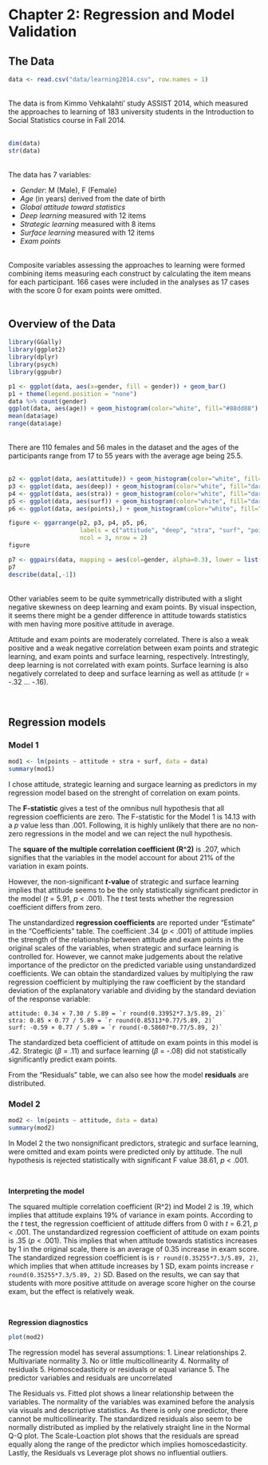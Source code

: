# Chapter 2: Regression and Model Validation

## The Data
  
```r
data <- read.csv("data/learning2014.csv", row.names = 1)
```
<br/>
The data is from Kimmo Vehkalahti' study ASSIST 2014, which measured the approaches to learning of 183 university students in the Introduction to Social Statistics course in Fall 2014.
<br/><br/>
```r
dim(data)
str(data)
```
<br/>
The data has 7 variables:  
  
* *Gender*: M (Male), F (Female)  
* *Age* (in years) derived from the date of birth  
* *Global attitude toward statistics*
* *Deep learning* measured with 12 items
* *Strategic learning* measured with 8 items 
* *Surface learning* measured with 12 items 
* *Exam points*
<br/><br/>

Composite variables assessing the approaches to learning were formed combining items measuring each construct by calculating the item means for each participant. 166 cases were included in the analyses as 17 cases with the score 0 for exam points were omitted.
<br/><br/>

## Overview of the Data


```r
library(GGally)
library(ggplot2)
library(dplyr)
library(psych)
library(ggpubr)
```

```r
p1 <- ggplot(data, aes(x=gender, fill = gender)) + geom_bar()
p1 + theme(legend.position = "none")
data %>% count(gender)
ggplot(data, aes(age)) + geom_histogram(color="white", fill="#88dd88")
mean(data$age)
range(data$age)
```
<br/>
There are 110 females and 56 males in the dataset and the ages of the participants range from 17 to 55 years with the average age being 25.5. 
<br/><br/>

```r
p2 <- ggplot(data, aes(attitude)) + geom_histogram(color="white", fill="darkturquoise", binwidth = 2)
p3 <- ggplot(data, aes(deep)) + geom_histogram(color="white", fill="darkturquoise", binwidth = 0.2)
p4 <- ggplot(data, aes(stra)) + geom_histogram(color="white", fill="darkturquoise", binwidth = 0.2)
p5 <- ggplot(data, aes(surf)) + geom_histogram(color="white", fill="darkturquoise", binwidth = 0.2)
p6 <- ggplot(data, aes(points),) + geom_histogram(color="white", fill="darkturquoise", binwidth = 2)

figure <- ggarrange(p2, p3, p4, p5, p6,
                    labels = c("attitude", "deep", "stra", "surf", "points"),
                    ncol = 3, nrow = 2)
figure

p7 <- ggpairs(data, mapping = aes(col=gender, alpha=0.3), lower = list(combo = wrap("facethist", bins = 20)))
p7
describe(data[,-1])
```

<br/>
Other variables seem to be quite symmetrically distributed with a slight negative skewness on deep learning and exam points. By visual inspection, it seems there might be a gender difference in attitude towards statistics with men having more positive attitude in average.

Attitude and exam points are moderately correlated. There is also a weak positive and a weak negative correlation between exam points and strategic learning, and exam points and surface learning, respectively. Intrestingly, deep learning is not correlated with exam points. Surface learning is also negatively correlated to deep and surface learning as well as attitude (r = -.32 ... -.16).

<br/>

## Regression models

### Model 1

```r
mod1 <- lm(points ~ attitude + stra + surf, data = data)
summary(mod1)
```

I chose attitude, strategic learning and surgace learning as predictors in my regression model based on the strenght of correlation on exam points.

The **F-statistic** gives a test of the omnibus null hypothesis that all regression coefficients are zero. The F-statistic for the Model 1 is 14.13 with a _p_ value less than .001. Following, it is highly unlikely that there are no non-zero regressions in the model and we can reject the null hypothesis.

The **square of the multiple correlation coefficient (R^2)** is .207, which signifies that the variables in the model account for about 21% of the variation in exam points.

However, the non-significant **_t_-value ** of strategic and surface learning implies that attitude seems to be the only statistically significant predictor in the model (*t* = 5.91, _p_ < .001). The _t_ test tests whether the regression coefficient differs from zero.

The unstandardized **regression coefficients** are reported under "Estimate" in the "Coefficients" table. The coefficient .34 (*p* < .001) of attitude implies the strength of the relationship between attitude and exam points in the original scales of the variables, when strategic and surface learning is controlled for. However, we cannot make judgements about the relative importance of the predictor on the predicted variable using unstandardized coefficients. We can obtain the standardized values by multiplying the raw regression coefficient by multiplying the raw coefficient by the standard deviation of the explanatory variable and dividing by the standard deviation of the response variable:

    attitude: 0.34 × 7.30 / 5.89 = `r round(0.33952*7.3/5.89, 2)`
    stra: 0.85 × 0.77 / 5.89 = `r round(0.85313*0.77/5.89, 2)`
    surf: -0.59 × 0.77 / 5.89 = `r round(-0.58607*0.77/5.89, 2)`

The standardized beta coefficient of attitude on exam points in this model is .42. Strategic (*β* = .11) and surface learning (*β* = -.08) did not statistically significantly predict exam points.

From the "Residuals" table, we can also see how the model **residuals** are distributed.

### Model 2

```r
mod2 <- lm(points ~ attitude, data = data)
summary(mod2)
```

In Model 2 the two nonsignificant predictors, strategic and surface learning, were omitted and exam points were predicted only by attitude. The null hypothesis is rejected statistically with significant F value 38.61, *p* < .001.

<br/>

**Interpreting the model**

The squared multiple correlation coefficient (R^2) ind Model 2 is .19, which implies that attitude explains 19% of variance in exam points. According to the *t* test, the regression coefficient of attitude differs from 0 with _t_ = 6.21, _p_ < .001. The unstandardized regression coefficient of attitude on exam points is .35 (*p* < .001). This implies that when attitude towards statistics increases by 1 in the original scale, there is an average of 0.35 increase in exam score. The standardized regression coefficient is is `r round(0.35255*7.3/5.89, 2)`, which implies  that when attitude increases by 1 SD, exam points increase `r round(0.35255*7.3/5.89, 2)` SD. Based on the results, we can say that students with more positive attitude on average score higher on the course exam, but the effect is relatively weak.

<br/>

**Regression diagnostics**

```r
plot(mod2)
```

The regression model has several assumptions:
1. Linear relationships
2. Multivariate normality
3. No or little multicollinearity
4. Normality of residuals
5. Homoscedasticity or residuals or equal variance
5. The predictor variables and residuals are uncorrelated

The Residuals vs. Fitted plot shows a linear relationship between the variables.
The normality of the variables was examined before the analysis via visuals and descriptive statistics. As there is only one predictor, there cannot be multicollinearity. The standardized residuals also seem to be normally distributed as implied by the relatively straight line in the Normal Q-Q plot. The Scale-Loaction plot shows that the residuals are spread equally along the range of the predictor which implies homoscedasticity. Lastly, the Residuals vs Leverage plot shows no influential outliers.

<br/> <br/>



